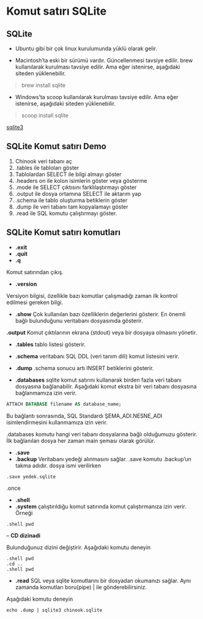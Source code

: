 # Komut satırı SQLite

## SQLite

- Ubuntu gibi bir çok linux kurulumunda yüklü olarak gelir.

- Macintosh'ta eski bir sürümü vardır.
Güncellenmesi tavsiye edilir.
brew kullanılarak kurulması tavsiye edilir.
Ama eğer istenirse, aşağıdaki siteden yüklenebilir.

> brew install sqlite

- Windows'ta scoop kullanılarak kurulması tavsiye edilir. 
Ama eğer istenirse, aşağıdaki siteden yüklenebilir.

> scoop install sqlite 

[sqlite3](https://www.sqlite.org/cli.html)


## SQLite Komut satırı Demo

1. Chinook veri tabanı aç
2. .tables ile tabloları göster
3. Tablolardan SELECT ile bilgi almayı göster
4. .headers on ile kolon isimlerin göster veya gösterme
5. .mode ile SELECT çıktısını farklılaştırmayı göster
6. .output ile dosya ortamına SELECT ile aktarım yap
7. .schema ile tablo oluşturma betiklerin göster
8. .dump ile veri tabanı tam kopyalamayı göster
9. .read ile SQL komutu çalıştırmayı göster.



## SQLite Komut satırı komutları


- **.exit**
- **.quit**
- **.q**

Komut satırından çıkış.

- **.version**

Versiyon bilgisi, özellikle bazı komutlar çalışmadığı zaman ilk kontrol edilmesi gereken bilgi.

- **.show**
Çok kullanılan bazı özelliklerin değerlerini gösterir.
En önemli bağlı bulunduğunu veritabanı dosyasınıda gösterir.



**.output**
Komut çıktılarının ekrana (stdout) veya bir dosyaya olmasını yönetir.


- **.tables**
tablo listesi gösterir.

- **.schema**
veritabanı SQL DDL (veri tanım dili) komut listesini verir.

- **.dump** 
.schema sonucu artı INSERT betiklerini gösterir.


- **.databases**
sqlite komut satırını kullanarak birden fazla veri tabanı dosyasına bağlanabilir.
Aşağıdaki komut ekstra bir veri tabanı dosyasına bağlanmamıza izin verir.

```sql
ATTACH DATABASE filename AS database_name;
```


Bu bağlantı sonrasında, SQL Standardı ŞEMA_ADI.NESNE_ADI isimlendirmesini kullanmamıza izin verir.

.databases komutu hangi veri tabanı dosyalarına bağlı olduğumuzu gösterir.
İlk bağlanılan dosya her zaman main şeması olarak görülür.



- **.save**
- **.backup**
Veritabanı yedeği alınmasını sağlar.
.save komutu .backup'un takma adıdır.
dosya ismi verilirken


```console
.save yedek.sqlite
```

.once	


- **.shell**
- **.system**
çalıştırıldığu komut satırında komut çalıştırmanıza izin verir.
Örneği



```console
.shell pwd
```
-- **CD dizinadi**

Bulunduğunuz dizini değiştirir.
Aşağıdaki komutu deneyin

```console
.shell pwd
.cd ..
.shell pwd
```

- **.read**
SQL veya sqlite komutlarını bir dosyadan okumanızı sağlar.
Aynı zamanda komutları boru(pipe) | ile gönderebilirsiniz.

Aşağıdaki komutu deneyin

```console
echo .dump | sqlite3 chinook.sqlite
```

